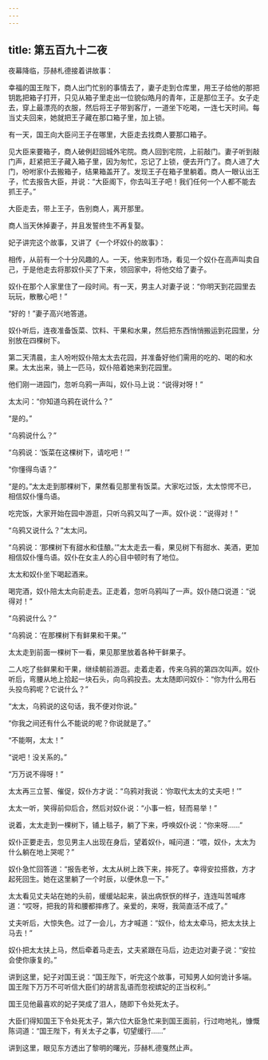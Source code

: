 ```yaml
---
---
---
```

title: 第五百九十二夜
---






夜幕降临，莎赫札德接着讲故事：





幸福的国王陛下，商人出门忙别的事情去了，妻子走到仓库里，用王子给他的那把钥匙把箱子打开，只见从箱子里走出一位貌似皓月的青年，正是那位王子。女子走去，穿上最漂亮的衣服，然后将王子带到客厅，一道坐下吃喝，一连七天时间。每当丈夫回来，她就把王子藏在那口箱子里，加上锁。

有一天，国王向大臣问王子在哪里，大臣走去找商人要那口箱子。

见大臣来要箱子，商人破例赶回城外宅院。商人回到宅院，上前敲门。妻子听到敲门声，赶紧把王子藏入箱子里，因为匆忙，忘记了上锁，便去开门了。商人进了大门，吩咐家仆去搬箱子，结果箱盖开了。发现王子在箱子里躺着。商人一眼认出王子，忙去报告大臣，并说：“大臣阁下，你去叫王子吧！我们任何一个人都不能去抓王子。”

大臣走去，带上王子，告别商人，离开那里。

商人当天休掉妻子，并且发誓终生不再复娶。





妃子讲完这个故事，又讲了《一个坏奴仆的故事》：

相传，从前有一个十分风趣的人。一天，他来到市场，看见一个奴仆在高声叫卖自己，于是他走去将那奴仆买了下来，领回家中，将他交给了妻子。

奴仆在那个人家里住了一段时间。有一天，男主人对妻子说：“你明天到花园里去玩玩，散散心吧！”

“好的！”妻子高兴地答道。

奴仆听后，连夜准备饭菜、饮料、干果和水果，然后把东西悄悄搬运到花园里，分别放在四棵树下。

第二天清晨，主人吩咐奴仆陪太太去花园，并准备好他们需用的吃的、喝的和水果。太太出来，骑上一匹马，奴仆陪着她来到花园里。

他们刚一进园门，忽听乌鸦一声叫，奴仆马上说：“说得对呀！”

太太问：“你知道乌鸦在说什么？”

“是的。”

“乌鸦说什么？”

“乌鸦说：‘饭菜在这棵树下，请吃吧！’”

“你懂得鸟语？”

“是的。”太太走到那棵树下，果然看见那里有饭菜。大家吃过饭，太太惊愕不已，相信奴仆懂鸟语。

吃完饭，大家开始在园中游逛，只听乌鸦又叫了一声。奴仆说：“说得对！”

“乌鸦又说什么？”太太问。

“乌鸦说：‘那棵树下有甜水和佳酿。’”太太走去一看，果见树下有甜水、美酒，更加相信奴仆懂鸟语。奴仆在女主人的心目中顿时有了地位。

太太和奴仆坐下喝起酒来。

喝完酒，奴仆陪太太向前走去。正走着，忽听乌鸦叫了一声。奴仆随口说道：“说得对！”

“乌鸦说什么？”

“乌鸦说：‘在那棵树下有鲜果和干果。’”

太太走到前面一棵树下一看，果见那里放着各种干鲜果子。

二人吃了些鲜果和干果，继续朝前游逛。走着走着，传来乌鸦的第四次叫声。奴仆听后，弯腰从地上拾起一块石头，向乌鸦投去。太太随即问奴仆：“你为什么用石头投鸟鸦呢？它说什么？”

“太太，乌鸦说的这句话，我不便对你说。”

“你我之间还有什么不能说的呢？你说就是了。”

“不能啊，太太！”

“说吧！没关系的。”

“万万说不得呀！”

太太再三立誓、催促，奴仆方才说：“乌鸦对我说：‘你取代太太的丈夫吧！’”

太太一听，笑得前仰后合，然后对奴仆说：“小事一桩，轻而易举！”

说着，太太走到一棵树下，铺上毯子，躺了下来，呼唤奴仆说：“你来呀……”

奴仆正要走去，忽见男主人出现在身后，望着奴仆，喊问道：“喂，奴仆，太太为什么躺在地上哭呢？”

奴仆急忙回答道：“报告老爷，太太从树上跌下来，摔死了。幸得安拉搭救，方才起死回生。她在这里躺了一个时辰，以便休息一下。”

太太看见丈夫站在她的头前，缓缓站起来，装出病恹恹的样子，连连叫苦喊疼道：“哎呀，把我的背和腰都摔疼了。亲爱的，来呀，我简直活不成了。”

丈夫听后，大惊失色。过了一会儿，方才喊道：“奴仆，给太太牵马，把太太扶上马去！”

奴仆把太太扶上马，然后牵着马走去，丈夫紧跟在马后，边走边对妻子说：“安拉会使你康复的。”

讲到这里，妃子对国王说：“国王陛下，听完这个故事，可知男人如何诡计多端。国王陛下万万不可听信大臣们的胡言乱语而忽视嫔妃的正当权利。”

国王见他最喜欢的妃子哭成了泪人，随即下令处死太子。





大臣们得知国王下令处死太子，第六位大臣急忙来到国王面前，行过吻地礼，慷慨陈词道：“国王陛下，有关太子之事，切望缓行……”





讲到这里，眼见东方透出了黎明的曙光，莎赫札德戛然止声。
